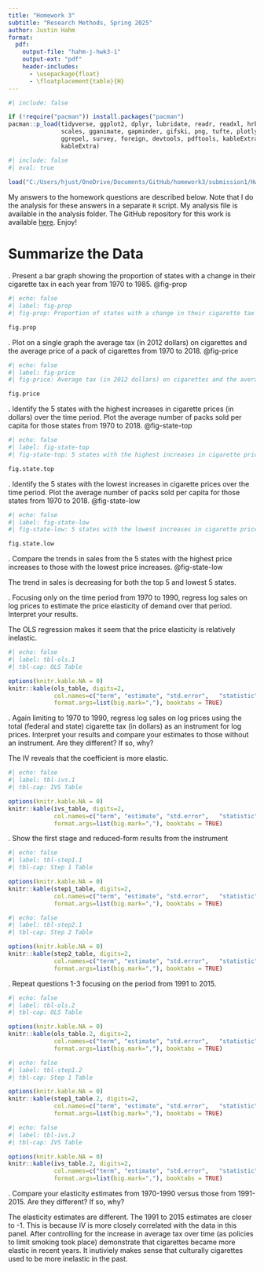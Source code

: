```yaml
---
title: "Homework 3"
subtitle: "Research Methods, Spring 2025"
author: Justin Hahm
format:
  pdf:
    output-file: "hahm-j-hwk3-1"
    output-ext: "pdf"
    header-includes:
      - \usepackage{float}
      - \floatplacement{table}{H}
---
```


```r
#| include: false

if (!require("pacman")) install.packages("pacman")
pacman::p_load(tidyverse, ggplot2, dplyr, lubridate, readr, readxl, hrbrthemes, fixest,
               scales, gganimate, gapminder, gifski, png, tufte, plotly, OECD,
               ggrepel, survey, foreign, devtools, pdftools, kableExtra, modelsummary,
               kableExtra)
```



```r
#| include: false
#| eval: true
 
load("C:/Users/hjust/OneDrive/Documents/GitHub/homework3/submission1/Hwk3_workspace.Rdata")
```


My answers to the homework questions are described below. Note that I do the analysis for these answers in a separate `R` script. My analysis file is available in the analysis folder. The GitHub repository for this work is available [here](https://github.com/HJHAHM1/homework3.git). Enjoy!


\newpage
# Summarize the Data
\noindent 1. Present a bar graph showing the proportion of states with a change in their cigarette tax in each year from 1970 to 1985. @fig-prop <br>

```r
#| echo: false
#| label: fig-prop
#| fig-prop: Proportion of states with a change in their cigarette tax in each year. 

fig.prop

```

\newpage
\noindent 2. Plot on a single graph the average tax (in 2012 dollars) on cigarettes and the average price of a pack of cigarettes from 1970 to 2018. @fig-price <br>

```r
#| echo: false
#| label: fig-price
#| fig-price: Average tax (in 2012 dollars) on cigarettes and the average price of a pack of cigarettes from 1970 to 2018.

fig.price

```

\newpage
\noindent 3. Identify the 5 states with the highest increases in cigarette prices (in dollars) over the time period. Plot the average number of packs sold per capita for those states from 1970 to 2018. @fig-state-top <br>

```r
#| echo: false
#| label: fig-state-top
#| fig-state-top: 5 states with the highest increases in cigarette prices (in dollars)

fig.state.top

```

\newpage
\noindent 4. Identify the 5 states with the lowest increases in cigarette prices over the time period. Plot the average number of packs sold per capita for those states from 1970 to 2018. @fig-state-low <br>

```r
#| echo: false
#| label: fig-state-low
#| fig-state-low: 5 states with the lowest increases in cigarette prices (in dollars)

fig.state.low

```

\newpage
\noindent 5. Compare the trends in sales from the 5 states with the highest price increases to those with the lowest price increases. @fig-state-low <br>

The trend in sales is decreasing for both the top 5 and lowest 5 states. 

\newpage
\noindent 6. Focusing only on the time period from 1970 to 1990, regress log sales on log prices to estimate the price elasticity of demand over that period. Interpret your results.

The OLS regression makes it seem that the price elasticity is relatively inelastic. 

```r
#| echo: false
#| label: tbl-ols.1
#| tbl-cap: OLS Table 

options(knitr.kable.NA = 0)
knitr::kable(ols_table, digits=2,
             col.names=c("term", "estimate", "std.error",	"statistic",	"p.value"),
             format.args=list(big.mark=","), booktabs = TRUE)

```

\newpage
\noindent 7. Again limiting to 1970 to 1990, regress log sales on log prices using the total (federal and state) cigarette tax (in dollars) as an instrument for log prices. Interpret your results and compare your estimates to those without an instrument. Are they different? If so, why?

The IV reveals that the coefficient is more elastic.

```r
#| echo: false
#| label: tbl-ivs.1
#| tbl-cap: IVS Table 

options(knitr.kable.NA = 0)
knitr::kable(ivs_table, digits=2,
             col.names=c("term", "estimate", "std.error",	"statistic",	"p.value"),
             format.args=list(big.mark=","), booktabs = TRUE)

```

\newpage
\noindent 8. Show the first stage and reduced-form results from the instrument

```r
#| echo: false
#| label: tbl-step1.1
#| tbl-cap: Step 1 Table 

options(knitr.kable.NA = 0)
knitr::kable(step1_table, digits=2,
             col.names=c("term", "estimate", "std.error",	"statistic",	"p.value"),
             format.args=list(big.mark=","), booktabs = TRUE)
```
```r
#| echo: false
#| label: tbl-step2.1
#| tbl-cap: Step 2 Table 

options(knitr.kable.NA = 0)
knitr::kable(step2_table, digits=2,
             col.names=c("term", "estimate", "std.error",	"statistic",	"p.value"),
             format.args=list(big.mark=","), booktabs = TRUE)
```


\newpage
\noindent 9. Repeat questions 1-3 focusing on the period from 1991 to 2015.

```r
#| echo: false
#| label: tbl-ols.2
#| tbl-cap: OLS Table 

options(knitr.kable.NA = 0)
knitr::kable(ols_table.2, digits=2,
             col.names=c("term", "estimate", "std.error",	"statistic",	"p.value"),
             format.args=list(big.mark=","), booktabs = TRUE)

```

```r
#| echo: false
#| label: tbl-step1.2
#| tbl-cap: Step 1 Table 

options(knitr.kable.NA = 0)
knitr::kable(step1_table.2, digits=2,
             col.names=c("term", "estimate", "std.error",	"statistic",	"p.value"),
             format.args=list(big.mark=","), booktabs = TRUE)
```

```r
#| echo: false
#| label: tbl-ivs.2
#| tbl-cap: IVS Table 

options(knitr.kable.NA = 0)
knitr::kable(ivs_table.2, digits=2,
             col.names=c("term", "estimate", "std.error",	"statistic",	"p.value"),
             format.args=list(big.mark=","), booktabs = TRUE)

```

\newpage
\noindent 10. Compare your elasticity estimates from 1970-1990 versus those from 1991-2015. Are they different? If so, why?

The elasticity estimates are different. The 1991 to 2015 estimates are closer to -1. This is because IV is more closely correlated with the data in this panel. After controlling for the increase in average tax over time (as policies to limit smoking took place) demonstrate that cigarettes became more elastic in recent years. It inutiviely makes sense that culturally cigarettes used to be more inelastic in the past. 
